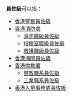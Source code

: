 '''員佐級'''可以指：

*[[香港警察職級#員佐級|香港警察員佐級]]
*[[香港消防處|香港消防處]]
**[[香港消防處#消防職系職級及編制(截至2020第一季)|消防職級員佐級]]
**[[香港消防處#消防員(控制)職系職級|指揮室職級員佐級]]
**[[香港消防處#救護職級|救護職級員佐級]]
*[[香港海關#職級|香港海關員佐級]]
*[[香港懲教署|香港懲教署]]
**[[香港懲教署#職級|懲教職系員佐級]]
**[[香港懲教署#職級|工業職系員佐級]]
*[[入境事務處#職級|香港入境事務處員佐級]]

{{disambig}}